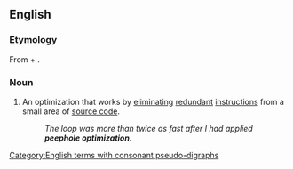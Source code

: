 ==English==
{{wikipedia}}

===Etymology===
From {{m|en|peephole}} + {{m|en|optimization}}.

===Noun===
{{en-noun|~}}

# {{lb|en|programming}} An optimization that works by [[eliminate|eliminating]] [[redundant]] [[instruction]]s from a small area of [[source code]].
#: ''The loop was more than twice as fast after I had applied '''peephole optimization'''.''

[[Category:English terms with consonant pseudo-digraphs]]